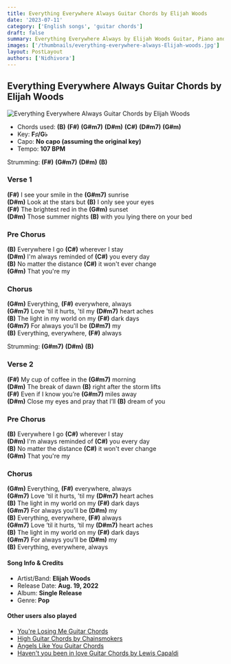 ```yaml
---
title: Everything Everywhere Always Guitar Chords by Elijah Woods
date: '2023-07-11'
category: ['English songs', 'guitar chords']
draft: false
summary: Everything Everywhere Always by Elijah Woods Guitar, Piano and Ukulele chords, Chords used - (B) (F#) (G#m7) (D#m) (C#) (D#m7) (G#m) , Capo - No capo , Key - F♯/G♭
images: ['/thumbnails/everything-everywhere-always-Elijah-woods.jpg']
layout: PostLayout
authors: ['Nidhivora']
---
```


## Everything Everywhere Always Guitar Chords by Elijah Woods

![Everything Everywhere Always Guitar Chords by Elijah Woods](/thumbnails/everything-everywhere-always-Elijah-woods.jpg)

- Chords used: **(B)** **(F#)** **(G#m7)** **(D#m)** **(C#)** **(D#m7)** **(G#m)**
- Key: **F♯/G♭**
- Capo: **No capo (assuming the original key)**
- Tempo: **107 BPM**

Strumming: **(F#)** **(G#m7)** **(D#m)** **(B)**

### Verse 1

**(F#)** I see your smile in the **(G#m7)** sunrise\
**(D#m)** Look at the stars but **(B)** I only see your eyes\
**(F#)** The brightest red in the **(G#m)** sunset\
**(D#m)** Those summer nights **(B)** with you lying there on your bed

### Pre Chorus

**(B)** Everywhere I go **(C#)** wherever I stay\
**(D#m)** I'm always reminded of **(C#)** you every day\
**(B)** No matter the distance **(C#)** it won't ever change\
**(G#m)** That you're my

### Chorus

**(G#m)** Everything, **(F#)** everywhere, always\
**(G#m7)** Love 'til it hurts, 'til my **(D#m7)** heart aches\
**(B)** The light in my world on my **(F#)** dark days\
**(G#m7)** For always you'll be **(D#m7)** my\
**(B)** Everything, everywhere, **(F#)** always

Strumming: **(G#m7)** **(D#m)** **(B)**

### Verse 2

**(F#)** My cup of coffee in the **(G#m7)** morning\
**(D#m)** The break of dawn **(B)** right after the storm lifts\
**(F#)** Even if I know you’re **(G#m7)** miles away\
**(D#m)** Close my eyes and pray that I’ll **(B)** dream of you

### Pre Chorus

**(B)** Everywhere I go **(C#)** wherever I stay\
**(D#m)** I'm always reminded of **(C#)** you every day\
**(B)** No matter the distance **(C#)** it won't ever change\
**(G#m)** That you're my

### Chorus

**(G#m)** Everything, **(F#)** everywhere, always\
**(G#m7)** Love 'til it hurts, 'til my **(D#m7)** heart aches\
**(B)** The light in my world on my **(F#)** dark days\
**(G#m7)** For always you'll be **(D#m)** my\
**(B)** Everything, everywhere, **(F#)** always\
**(G#m7)** Love ‘til it hurts, ‘til my **(D#m7)** heart aches\
**(B)** The light in my world on my **(F#)** dark days\
**(G#m7)** For always you’ll be **(D#m)** my\
**(B)** Everything, everywhere, always

#### Song Info & Credits

- Artist/Band: **Elijah Woods**
- Release Date: **Aug. 19, 2022**
- Album: **Single Release**
- Genre: **Pop**

#### Other users also played

- [You're Losing Me Guitar Chords]()
- [High Guitar Chords by Chainsmokers](https://www.chordsco.com/chords/high-guitar-chords-by-chainsmokers)
- [Angels Like You Guitar Chords](https://www.chordsco.com/chords/angels-like-you-guitar-chords)
- [Haven't you been in love Guitar Chords by Lewis Capaldi](https://www.chordsco.com/chords/havent-you-been-in-love-guitar-chords-by-lewis-capaldi)
